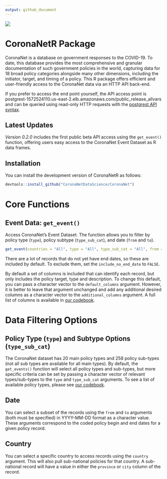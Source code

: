 ```yaml
---
output: github_document
---
```


![](https://www.coronanet-project.org/images/logo_transparent_slim.png)

# CoronaNetR Package

CoronaNet is a database on government responses to the COVID-19. To
date, this database provides the most comprehensive and granular
documentation of such government policies in the world, capturing data
for 18 broad policy categories alongside many other dimensions,
including the initiator, target, and timing of a policy. This R package
offers efficient and user-friendly access to the CoronaNet data via an HTTP API back-end. 

If you prefer to access the end point yourself, the API access point is postgrest-1572524110.us-east-2.elb.amazonaws.com/public_release_allvars and can be 
queried using read-only HTTP requests with the [postgrest API syntax](https://postgrest.org/en/stable/api.html#logical-operators).

## Latest Updates

*Version 0.2.0* includes the first public beta API access using the `get_event()` function, offering users easy access to the CoronaNet Event Dataset as R data frames.

## Installation

You can install the development version of CoronaNetR as
follows:

``` r
devtools::install_github("CoronaNetDataScience/CoronaNet")
```

# Core Functions

## Event Data: `get_event()`

Access CoronaNet’s Event Dataset. The function allows you to filter by
policy type (`type`), policy subtype (`type_sub_cat`), and date (`from`
and `to`).

``` r
get_event(countries = "All", type = "All", type_sub_cat = "All", from = "2019-12-31", to = "2027-07-01")
```

There are a lot of records that do not yet have end dates, so these are included by default. To exclude them, set the `include_no_end_date` to `FALSE`.

By default a set of columns is included that can identify each record, but only includes the policy target, type and description. To change this default, you can pass a character vector to the `default_columns` argument. However, it is better to leave that argument unchanged and add any additional desired columns as a character vector to the `additional_columns` argument. A full list of columns is available in [our codebook](https://www.coronanet-project.org/assets/CoronaNet_Codebook_Panel.pdf).

# Data Filtering Options

## Policy Type (`type`) and Subtype Options (`type_sub_cat`)

The CoronaNet dataset has 20 main policy types and 258 policy sub-types (not all sub types are available for all main types). By default, the `get_events()` function will select all policy types and sub-types, but more specific criteria can be set by passing a character vector of relevant types/sub-types to the `type` and `type_sub_cat` arguments. To see a list of available policy types, please see [our codebook](https://www.coronanet-project.org/assets/CoronaNet_Codebook_Panel.pdf).

## Date

You can select a subset of the records using the `from` and `to` arguments (both must be specified) in YYYY-MM-DD format as a character value. These arguments correspond to the coded policy begin and end dates for a given policy record.

## Country

You can select a specific country to access records using the `country` argument. This will also pull sub-national policies for that country. A sub-national record will have a value in either the `province` or `city` column of the record.
